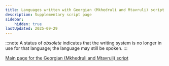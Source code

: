 ```yaml
---
title: Languages written with Georgian (Mkhedruli and Mtavruli) script
description: Supplementary script page
sidebar:
    hidden: true
lastUpdated: 2025-09-29
---
```



:::note
A status of _obsolete_ indicates that the writing system is no longer in use for that language; the language may still be spoken.
:::

<WsList script='Geor' />

[Main page for the Georgian (Mkhedruli and Mtavruli) script](/scrlang/scripts/geor)


